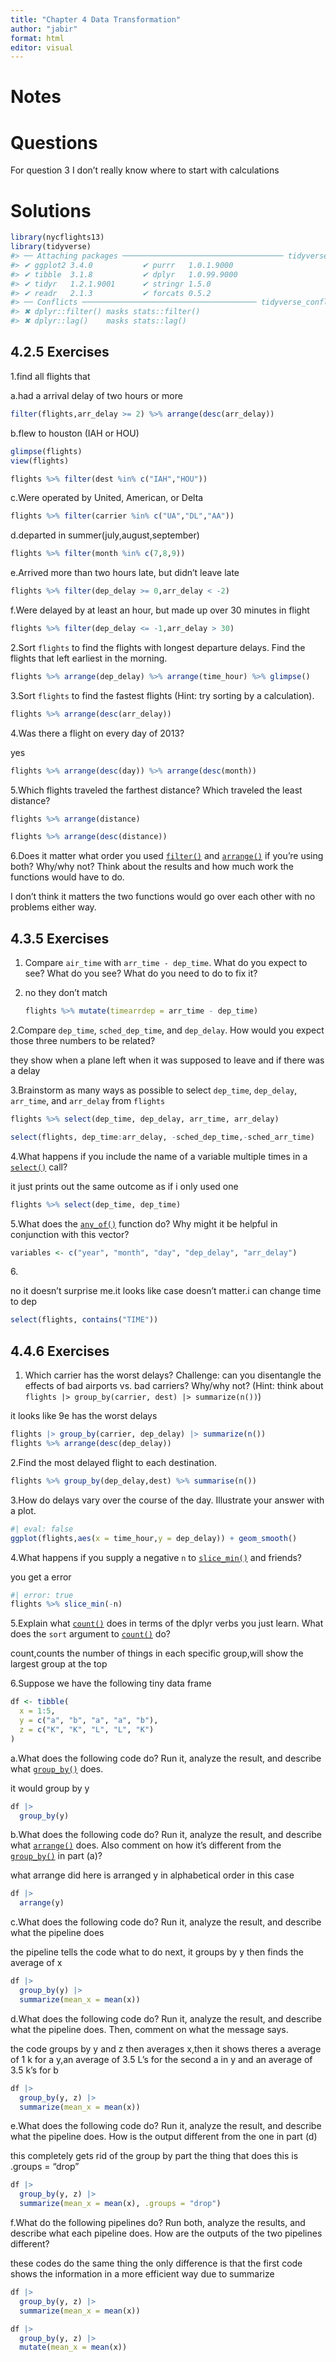 ```yaml
---
title: "Chapter 4 Data Transformation"
author: "jabir"
format: html
editor: visual
---
```


# Notes

# Questions

For question 3 I don't really know where to start with calculations

# Solutions

```r
library(nycflights13)
library(tidyverse)
#> ── Attaching packages ──────────────────────────────────── tidyverse 1.3.2 ──
#> ✔ ggplot2 3.4.0           ✔ purrr   1.0.1.9000 
#> ✔ tibble  3.1.8           ✔ dplyr   1.0.99.9000
#> ✔ tidyr   1.2.1.9001      ✔ stringr 1.5.0      
#> ✔ readr   2.1.3           ✔ forcats 0.5.2      
#> ── Conflicts ─────────────────────────────────────── tidyverse_conflicts() ──
#> ✖ dplyr::filter() masks stats::filter()
#> ✖ dplyr::lag()    masks stats::lag()
```

## 4.2.5 Exercises

1.find all flights that

a.had a arrival delay of two hours or more

```r


filter(flights,arr_delay >= 2) %>% arrange(desc(arr_delay))
```

b.flew to houston (IAH or HOU)

```r

glimpse(flights)
view(flights)
```

```r

flights %>% filter(dest %in% c("IAH","HOU"))
```

c.Were operated by United, American, or Delta

```r
flights %>% filter(carrier %in% c("UA","DL","AA"))

```

d.departed in summer(july,august,september)

```r
flights %>% filter(month %in% c(7,8,9))
```

e.Arrived more than two hours late, but didn't leave late

```r
flights %>% filter(dep_delay >= 0,arr_delay < -2)
```

f.Were delayed by at least an hour, but made up over 30 minutes in flight

```r
flights %>% filter(dep_delay <= -1,arr_delay > 30)
```

2.Sort `flights` to find the flights with longest departure delays. Find the flights that left earliest in the morning.

```r
flights %>% arrange(dep_delay) %>% arrange(time_hour) %>% glimpse()
```

3.Sort `flights` to find the fastest flights (Hint: try sorting by a calculation).

```r
flights %>% arrange(desc(arr_delay))
```

4.Was there a flight on every day of 2013?

yes

```r
flights %>% arrange(desc(day)) %>% arrange(desc(month))
```

5.Which flights traveled the farthest distance? Which traveled the least distance?

```r
flights %>% arrange(distance) 
```

```r
flights %>% arrange(desc(distance))
```

6.Does it matter what order you used [`filter()`](https://dplyr.tidyverse.org/reference/filter.html) and [`arrange()`](https://dplyr.tidyverse.org/reference/arrange.html) if you're using both? Why/why not? Think about the results and how much work the functions would have to do.

I don't think it matters the two functions would go over each other with no problems either way.

## 4.3.5 Exercises

1.  Compare `air_time` with `arr_time - dep_time`. What do you expect to see? What do you see? What do you need to do to fix it?

2.  no they don't match

    ```r
    flights %>% mutate(timearrdep = arr_time - dep_time)
    ```

2.Compare `dep_time`, `sched_dep_time`, and `dep_delay`. How would you expect those three numbers to be related?

they show when a plane left when it was supposed to leave and if there was a delay

3.Brainstorm as many ways as possible to select `dep_time`, `dep_delay`, `arr_time`, and `arr_delay` from `flights`

```r
flights %>% select(dep_time, dep_delay, arr_time, arr_delay)
```

```r
select(flights, dep_time:arr_delay, -sched_dep_time,-sched_arr_time)
```

4.What happens if you include the name of a variable multiple times in a [`select()`](https://dplyr.tidyverse.org/reference/select.html) call?

it just prints out the same outcome as if i only used one

```r
flights %>% select(dep_time, dep_time)
```

5.What does the [`any_of()`](https://tidyselect.r-lib.org/reference/all_of.html) function do? Why might it be helpful in conjunction with this vector?

```r
variables <- c("year", "month", "day", "dep_delay", "arr_delay")


```

6\.

no it doesn't surprise me.it looks like case doesn't matter.i can change time to dep

```r
select(flights, contains("TIME"))
```

## 4.4.6 Exercises

1.  Which carrier has the worst delays? Challenge: can you disentangle the effects of bad airports vs. bad carriers? Why/why not? (Hint: think about `flights |> group_by(carrier, dest) |> summarize(n())`)

it looks like 9e has the worst delays

```r
flights |> group_by(carrier, dep_delay) |> summarize(n())
flights %>% arrange(desc(dep_delay))
```

2.Find the most delayed flight to each destination.

```r
flights %>% group_by(dep_delay,dest) %>% summarise(n())
```

3.How do delays vary over the course of the day. Illustrate your answer with a plot.

```r
#| eval: false
ggplot(flights,aes(x = time_hour,y = dep_delay)) + geom_smooth()
```

4.What happens if you supply a negative `n` to [`slice_min()`](https://dplyr.tidyverse.org/reference/slice.html) and friends?

you get a error

```r
#| error: true
flights %>% slice_min(-n)
```

5.Explain what [`count()`](https://dplyr.tidyverse.org/reference/count.html) does in terms of the dplyr verbs you just learn. What does the `sort` argument to [`count()`](https://dplyr.tidyverse.org/reference/count.html) do?

count,counts the number of things in each specific group,will show the largest group at the top

6.Suppose we have the following tiny data frame

```r
df <- tibble(
  x = 1:5,
  y = c("a", "b", "a", "a", "b"),
  z = c("K", "K", "L", "L", "K")
)
```

a.What does the following code do? Run it, analyze the result, and describe what [`group_by()`](https://dplyr.tidyverse.org/reference/group_by.html) does.

it would group by y

```r
df |>
  group_by(y)
```

b.What does the following code do? Run it, analyze the result, and describe what [`arrange()`](https://dplyr.tidyverse.org/reference/arrange.html) does. Also comment on how it's different from the [`group_by()`](https://dplyr.tidyverse.org/reference/group_by.html) in part (a)?

what arrange did here is arranged y in alphabetical order in this case

```r
df |>
  arrange(y)
```

c.What does the following code do? Run it, analyze the result, and describe what the pipeline does

the pipeline tells the code what to do next, it groups by y then finds the average of x

```r
df |>
  group_by(y) |>
  summarize(mean_x = mean(x))
```

d.What does the following code do? Run it, analyze the result, and describe what the pipeline does. Then, comment on what the message says.

the code groups by y and z then averages x,then it shows theres a average of 1 k for a y,an average of 3.5 L's for the second a in y and an average of 3.5 k's for b

```r
df |>
  group_by(y, z) |>
  summarize(mean_x = mean(x))
```

e.What does the following code do? Run it, analyze the result, and describe what the pipeline does. How is the output different from the one in part (d)

this completely gets rid of the group by part the thing that does this is .groups = "drop"

```r
df |>
  group_by(y, z) |>
  summarize(mean_x = mean(x), .groups = "drop")
```

f.What do the following pipelines do? Run both, analyze the results, and describe what each pipeline does. How are the outputs of the two pipelines different?

these codes do the same thing the only difference is that the first code shows the information in a more efficient way due to summarize

```r
df |>
  group_by(y, z) |>
  summarize(mean_x = mean(x))

df |>
  group_by(y, z) |>
  mutate(mean_x = mean(x))
```

